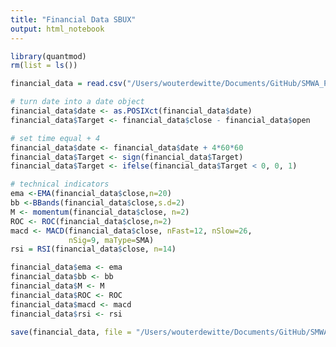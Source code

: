 ```yaml
---
title: "Financial Data SBUX"
output: html_notebook
---
```


```r
library(quantmod)
rm(list = ls())

financial_data = read.csv("/Users/wouterdewitte/Documents/GitHub/SMWA_Performance/src/Financial_Data/Financial_Data_hour.csv")
```


```r
# turn date into a date object
financial_data$date <- as.POSIXct(financial_data$date)
financial_data$Target <- financial_data$close - financial_data$open

# set time equal + 4
financial_data$date <- financial_data$date + 4*60*60
financial_data$Target <- sign(financial_data$Target)
financial_data$Target <- ifelse(financial_data$Target < 0, 0, 1)
```

```r
# technical indicators
ema <-EMA(financial_data$close,n=20)
bb <-BBands(financial_data$close,s.d=2)
M <- momentum(financial_data$close, n=2)
ROC <- ROC(financial_data$close,n=2)
macd <- MACD(financial_data$close, nFast=12, nSlow=26,
             nSig=9, maType=SMA)
rsi = RSI(financial_data$close, n=14)

financial_data$ema <- ema
financial_data$bb <- bb
financial_data$M <- M
financial_data$ROC <- ROC
financial_data$macd <- macd
financial_data$rsi <- rsi
```

```r
save(financial_data, file = "/Users/wouterdewitte/Documents/GitHub/SMWA_Performance/data/Financial_Data.RData")
```

